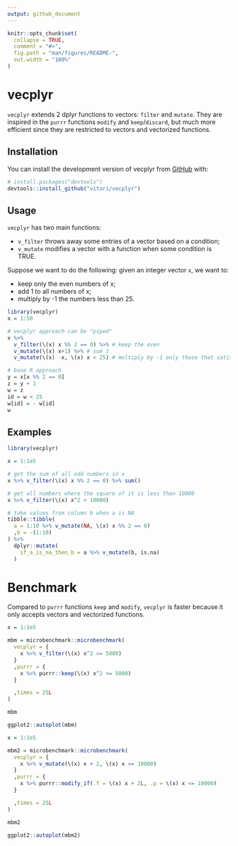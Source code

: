 ```yaml
---
output: github_document
---
```


<!-- README.md is generated from README.Rmd. Please edit that file -->

```r
knitr::opts_chunk$set(
  collapse = TRUE,
  comment = "#>",
  fig.path = "man/figures/README-",
  out.width = "100%"
)
```

# vecplyr

<!-- badges: start -->
<!-- badges: end -->

`vecplyr` extends 2 dplyr functions to vectors: `filter` and `mutate`. They are inspired in the `purrr` functions `modify` and `keep`/`discard`, but much more efficient since they are restricted to vectors and vectorized functions.

## Installation

You can install the development version of vecplyr from [GitHub](https://github.com/) with:

``` r
# install.packages("devtools")
devtools::install_github("vituri/vecplyr")
```

## Usage

`vecplyr` has two main functions: 

- `v_filter` throws away some entries of a vector based on a condition;
- `v_mutate` modifies a vector with a function when some condition is TRUE.

Suppose we want to do the following: given an integer vector `x`, we want to:

- keep only the even numbers of x;
- add 1 to all numbers of x;
- multiply by -1 the numbers less than 25.

```r
library(vecplyr)
x = 1:50

# vecplyr approach can be "piped"
x %>% 
  v_filter(\(x) x %% 2 == 0) %>% # keep the even
  v_mutate(\(x) x+1) %>% # sum 1
  v_mutate(\(x) -x, \(x) x < 25) # multiply by -1 only those that satisfy x < 25

# base R approach
y = x[x %% 2 == 0]
z = y + 1
w = z
id = w < 25
w[id] = - w[id]
w
```



## Examples

```r
library(vecplyr)

x = 1:1e5

# get the sum of all odd numbers in x
x %>% v_filter(\(x) x %% 2 == 0) %>% sum()

# get all numbers where the square of it is less than 10000
x %>% v_filter(\(x) x^2 < 10000)

# take values from column b when a is NA
tibble::tibble(
  a = 1:10 %>% v_mutate(NA, \(x) x %% 2 == 0)
  ,b = -(1:10)
) %>% 
  dplyr::mutate(
    if_a_is_na_then_b = a %>% v_mutate(b, is.na)
  )

```

# Benchmark

Compared to `purrr` functions `keep` and `modify`, `vecplyr` is faster because it only accepts vectors and vectorized functions.

```r
x = 1:1e5

mbm = microbenchmark::microbenchmark(
  vecplyr = {
    x %>% v_filter(\(x) x^2 <= 5000)
  }
  ,purrr = {
    x %>% purrr::keep(\(x) x^2 <= 5000)
  }

  ,times = 25L
)

mbm
```

```r
ggplot2::autoplot(mbm)
```

```r
x = 1:1e5

mbm2 = microbenchmark::microbenchmark(
  vecplyr = {
    x %>% v_mutate(\(x) x + 2, \(x) x <= 10000)
  }
  ,purrr = {
    x %>% purrr::modify_if(.f = \(x) x + 2L, .p = \(x) x <= 10000)
  }

  ,times = 25L
)

mbm2
```

```r
ggplot2::autoplot(mbm2)
```
